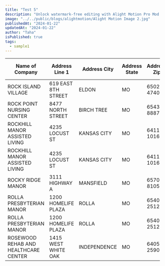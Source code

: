 ```yaml
---
title: "Test 5"
description: "Unlock watermark-free editing with Alight Motion Pro Mod APK. Explore the powerful features of this motion graphics app for Android, iOS, and Tablets with ease."
image: "../../public/blogs/alightmotion/Alight Motion Image 2.jpg"
publishedAt: "2024-01-22"
updatedAt: "2024-01-22"
author: "Taha"
isPublished: true
tags:
  - sample1
---
```

| **Name of Company**                   | **Address Line 1**          | **Address City** | **Address State** | **Address Zip** | **Mailing Address**          | **Mailing City** | **Mailing State** | **Mailing Zip** | **Telephone**    | **Level of Care** | **County** | **Region** | **Alzheimer's Unit** | **Bed Capacity** | **DMH Licensed** | **Facility Number** |
|---------------------------------------|-----------------------------|-------------------|-------------------|-----------------|------------------------------|------------------|-------------------|-----------------|------------------|-------------------|------------|------------|---------------------|------------------|------------------|----------------------|
| ROCK ISLAND VILLAGE                   | 619 EAST 8TH STREET         | ELDON             | MO                | 65026-4740      | 619 EAST 8TH STREET         |                  |                   | 65026-4740      | (573) 557-9545  | ALF**             | MILLER     | 6          | Yes                 | 70               | No               | 30865                |
| ROCK POINT NURSING CENTER             | 8477 NORTH STREET           | BIRCH TREE        | MO                | 65438-8887      | 8477 NORTH STREET           |                  |                   | 65438-8887      | (573) 292-3212  | SNF               | SHANNON    | 2          | Yes                 | 86               | No               | 00560                |
| ROCKHILL MANOR ASSISTED LIVING        | 4235 LOCUST ST              | KANSAS CITY       | MO                | 64110-1016      | PO BOX 5930                 |                  |                   | 64171-0930      | (816) 931-2225  | ALF               | JACKSON    | 3          | No                  | 154              | Yes              | 06794                |
| ROCKHILL MANOR ASSISTED LIVING        | 4235 LOCUST ST              | KANSAS CITY       | MO                | 64110-1016      | PO BOX 5930                 | KANSAS CITY       | MO                | 64171-0930      | (816) 931-2225  | ALF**             | JACKSON    | 3          | Yes                 | 36               | Yes              | 06794                |
| ROCKY RIDGE MANOR                    | 3111 HIGHWAY A              | MANSFIELD         | MO                | 65704-8105      | 3111 HWY A MANSFIELD        |                  |                   | 65704-8105      | (417) 924-8116  | SNF               | WRIGHT     | 1          | No                  | -                | -                | 04996                |
| ROLLA PRESBYTERIAN MANOR             | 1200 HOMELIFE PLAZA         | ROLLA             | MO                | 65401-2512      | 1200 HOMELIFE PLAZA         |                  |                   | 65401-2512      | (573) 364-7336  | ALF**             | PHELPS     | 6          | Yes                 | 37               | No               | 18727                |
| ROLLA PRESBYTERIAN MANOR             | 1200 HOMELIFE PLAZA         | ROLLA             | MO                | 65401-2512      | 1200 HOMELIFE PLAZA         |                  |                   | 65401-2512      | (573) 364-7336  | SNF               | PHELPS     | 6          | No                  | 30               | No               | 18727                |
| ROSEWOOD REHAB AND HEALTHCARE CENTER | 1415 WEST WHITE OAK         | INDEPENDENCE      | MO                | 64050-2590      | 1415 WEST WHITE OAK         |                  |                   | 64050-2590      | (816) 254-3500  | SNF               | JACKSON    | 3          | Yes                 | 300              | No               | 06604                |
